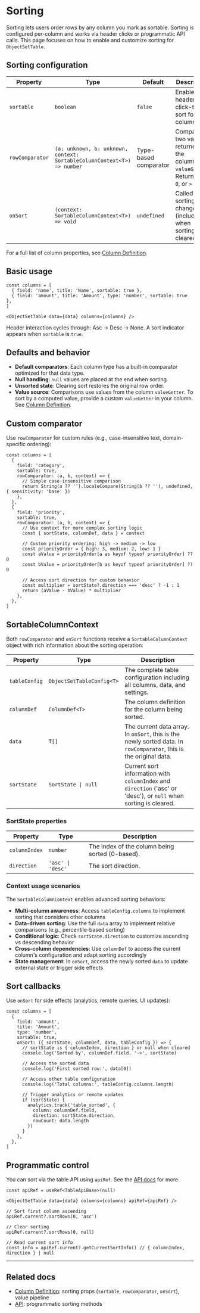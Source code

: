 
<Meta title="Data Display/Object Set Table/Docs/Sorting" />

# Sorting

Sorting lets users order rows by any column you mark as sortable. Sorting is configured per-column and works via header clicks or programmatic API calls. This page focuses on how to enable and customize sorting for `ObjectSetTable`.

## Sorting configuration

| Property | Type | Default | Description |
|----------|------|---------|-------------|
| `sortable` | `boolean` | `false` | Enables header click-to-sort for the column. |
| `rowComparator` | `(a: unknown, b: unknown, context: SortableColumnContext<T>) => number` | Type-based comparator | Compare two values returned by the column's `valueGetter`. Return `< 0`, `0`, or `> 0`. |
| `onSort` | `(context: SortableColumnContext<T>) => void` | `undefined` | Called after sorting changes (including when sorting is cleared). |

For a full list of column properties, see [Column Definition](?path=/docs/data-display-object-set-table-docs-column-definition--readme).

## Basic usage

```tsx
const columns = [
  { field: 'name', title: 'Name', sortable: true },
  { field: 'amount', title: 'Amount', type: 'number', sortable: true },
]

<ObjectSetTable data={data} columns={columns} />
```

Header interaction cycles through: Asc → Desc → None. A sort indicator appears when `sortable` is `true`.

## Defaults and behavior

- **Default comparators**: Each column type has a built-in comparator optimized for that data type.
- **Null handling**: `null` values are placed at the end when sorting.
- **Unsorted state**: Clearing sort restores the original row order.
- **Value source**: Comparisons use values from the column `valueGetter`. To sort by a computed value, provide a custom `valueGetter` in your column. See [Column Definition](?path=/docs/data-display-object-set-table-docs-column-definition--readme).

## Custom comparator

Use `rowComparator` for custom rules (e.g., case-insensitive text, domain-specific ordering):

```tsx
const columns = [
  {
    field: 'category',
    sortable: true,
    rowComparator: (a, b, context) => {
      // Simple case-insensitive comparison
      return String(a ?? '').localeCompare(String(b ?? ''), undefined, { sensitivity: 'base' })
    },
  },
  {
    field: 'priority',
    sortable: true,
    rowComparator: (a, b, context) => {
      // Use context for more complex sorting logic
      const { sortState, columnDef, data } = context
      
      // Custom priority ordering: high -> medium -> low
      const priorityOrder = { high: 3, medium: 2, low: 1 }
      const aValue = priorityOrder[a as keyof typeof priorityOrder] ?? 0
      const bValue = priorityOrder[b as keyof typeof priorityOrder] ?? 0
      
      // Access sort direction for custom behavior
      const multiplier = sortState?.direction === 'desc' ? -1 : 1
      return (aValue - bValue) * multiplier
    },
  },
]
```

## SortableColumnContext

Both `rowComparator` and `onSort` functions receive a `SortableColumnContext` object with rich information about the sorting operation:

| Property | Type | Description |
|----------|------|-------------|
| `tableConfig` | `ObjectSetTableConfig<T>` | The complete table configuration including all columns, data, and settings. |
| `columnDef` | `ColumnDef<T>` | The column definition for the column being sorted. |
| `data` | `T[]` | The current data array. In `onSort`, this is the newly sorted data. In `rowComparator`, this is the original data. |
| `sortState` | `SortState \| null` | Current sort information with `columnIndex` and `direction` ('asc' or 'desc'), or `null` when sorting is cleared. |

### SortState properties

| Property | Type | Description |
|----------|------|-------------|
| `columnIndex` | `number` | The index of the column being sorted (0-based). |
| `direction` | `'asc' \| 'desc'` | The sort direction. |

### Context usage scenarios

The `SortableColumnContext` enables advanced sorting behaviors:

- **Multi-column awareness**: Access `tableConfig.columns` to implement sorting that considers other columns
- **Data-driven sorting**: Use the full `data` array to implement relative comparisons (e.g., percentile-based sorting)
- **Conditional logic**: Check `sortState.direction` to customize ascending vs descending behavior
- **Cross-column dependencies**: Use `columnDef` to access the current column's configuration and adapt sorting accordingly
- **State management**: In `onSort`, access the newly sorted `data` to update external state or trigger side effects

## Sort callbacks

Use `onSort` for side effects (analytics, remote queries, UI updates):

```tsx
const columns = [
  {
    field: 'amount',
    title: 'Amount',
    type: 'number',
    sortable: true,
    onSort: ({ sortState, columnDef, data, tableConfig }) => {
      // sortState is { columnIndex, direction } or null when cleared
      console.log('Sorted by', columnDef.field, '->', sortState)
      
      // Access the sorted data
      console.log('First sorted row:', data[0])
      
      // Access other table configuration
      console.log('Total columns:', tableConfig.columns.length)
      
      // Trigger analytics or remote updates
      if (sortState) {
        analytics.track('table_sorted', {
          column: columnDef.field,
          direction: sortState.direction,
          rowCount: data.length
        })
      }
    },
  },
]
```

## Programmatic control

You can sort via the table API using `apiRef`. See the [API docs](?path=/docs/data-display-object-set-table-docs-api--readme#sorting-api) for more.

```tsx
const apiRef = useRef<TableApiBase>(null)

<ObjectSetTable data={data} columns={columns} apiRef={apiRef} />

// Sort first column ascending
apiRef.current?.sortRows(0, 'asc')

// Clear sorting
apiRef.current?.sortRows(0, null)

// Read current sort info
const info = apiRef.current?.getCurrentSortInfo() // { columnIndex, direction } | null
```

---

## Related docs

- [Column Definition](?path=/docs/data-display-object-set-table-docs-column-definition--readme): sorting props (`sortable`, `rowComparator`, `onSort`), value pipeline
- [API](?path=/docs/data-display-object-set-table-docs-api--readme): programmatic sorting methods
